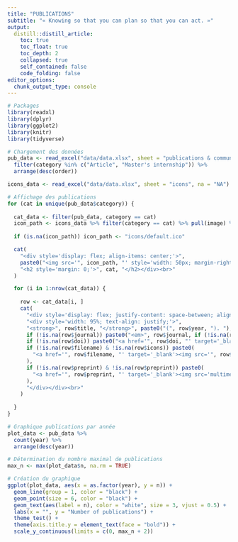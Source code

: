```yaml
---
title: "PUBLICATIONS"
subtitle: "« Knowing so that you can plan so that you can act. »"
output: 
  distill::distill_article:
    toc: true
    toc_float: true
    toc_depth: 2
    collapsed: true
    self_contained: false
    code_folding: false
editor_options: 
  chunk_output_type: console
---
```


```r

# Packages
library(readxl)
library(dplyr)
library(ggplot2)
library(knitr)
library(tidyverse)

```


```r

# Chargement des données
pub_data <- read_excel("data/data.xlsx", sheet = "publications & communications", na = "NA") %>%
  filter(category %in% c("Article", "Master's internship")) %>%
  arrange(desc(order))

icons_data <- read_excel("data/data.xlsx", sheet = "icons", na = "NA")

```

```r

# Affichage des publications
for (cat in unique(pub_data$category)) {
  
  cat_data <- filter(pub_data, category == cat)
  icon_path <- icons_data %>% filter(category == cat) %>% pull(image) %>% first()
  
  if (is.na(icon_path)) icon_path <- "icons/default.ico"

  cat(
    "<div style='display: flex; align-items: center;'>",
    paste0("<img src='", icon_path, "' style='width: 50px; margin-right: 10px;'>"),
    "<h2 style='margin: 0;'>", cat, "</h2></div><br>"
  )

  for (i in 1:nrow(cat_data)) {
    
    row <- cat_data[i, ]
    cat(
      "<div style='display: flex; justify-content: space-between; align-items: center;'>",
      "<div style='width: 95%; text-align: justify;'>",
      "<strong>", row$title, "</strong>", paste0("(", row$year, "). "),
      if (!is.na(row$journal)) paste0("<em>", row$journal, if (!is.na(row$journal_ref)) paste0(", ", row$journal_ref), "</em>. ") else "",
      if (!is.na(row$doi)) paste0("<a href='", row$doi, "' target='_blank'>", row$doi, "</a>. "),
      if (!is.na(row$filename) & !is.na(row$icons)) paste0(
        "<a href='", row$filename, "' target='_blank'><img src='", row$icons, "' style='width: 18px; vertical-align: top;' title='File'></a>"
      ),
      if (!is.na(row$preprint) & !is.na(row$preprint)) paste0(
        "<a href='", row$preprint, "' target='_blank'><img src='multimedia/preprint.ico' style='width: 22px; vertical-align: top;' title='File'></a>"
      ),
      "</div></div><br>"
    )
    
  }
}

```

```r

# Graphique publications par année
plot_data <- pub_data %>%
  count(year) %>%
  arrange(desc(year))

# Détermination du nombre maximal de publications 
max_n <- max(plot_data$n, na.rm = TRUE)

# Création du graphique
ggplot(plot_data, aes(x = as.factor(year), y = n)) +
  geom_line(group = 1, color = "black") +
  geom_point(size = 6, color = "black") +
  geom_text(aes(label = n), color = "white", size = 3, vjust = 0.5) +
  labs(x = "", y = "Number of publications") +
  theme_test() +
  theme(axis.title.y = element_text(face = "bold")) +
  scale_y_continuous(limits = c(0, max_n + 2))

```
